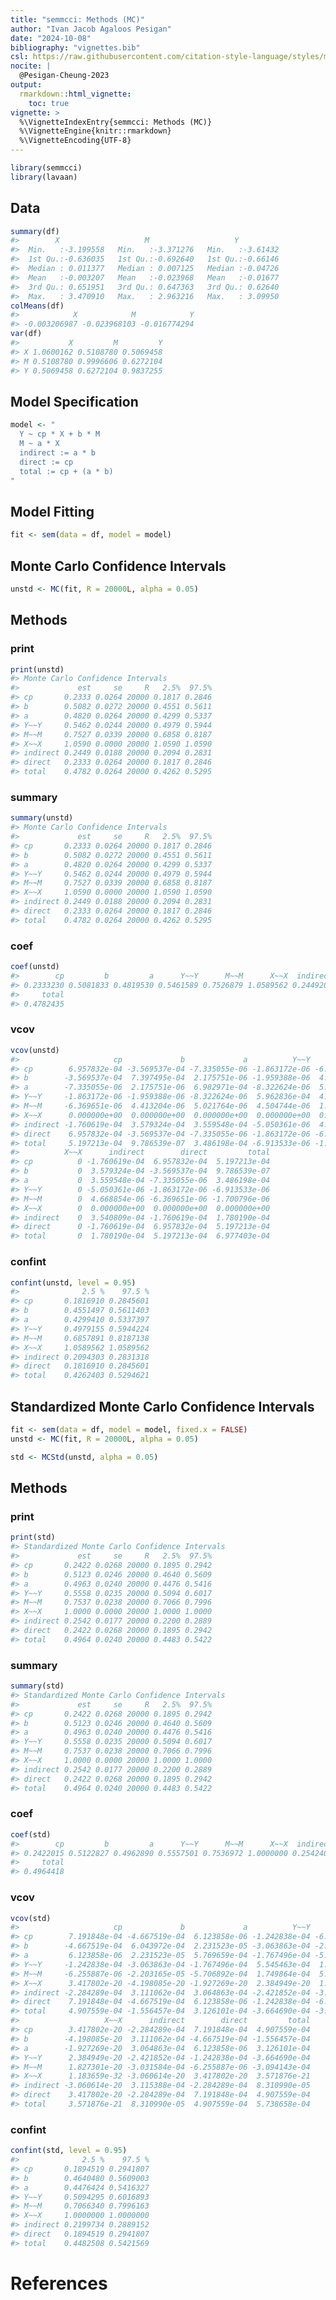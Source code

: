 ```yaml
---
title: "semmcci: Methods (MC)"
author: "Ivan Jacob Agaloos Pesigan"
date: "2024-10-08"
bibliography: "vignettes.bib"
csl: https://raw.githubusercontent.com/citation-style-language/styles/master/apa.csl
nocite: |
  @Pesigan-Cheung-2023
output:
  rmarkdown::html_vignette:
    toc: true
vignette: >
  %\VignetteIndexEntry{semmcci: Methods (MC)}
  %\VignetteEngine{knitr::rmarkdown}
  %\VignetteEncoding{UTF-8}
---
```


<!-- vignettes/methods-mc.Rmd is generated from .setup/vignettes/methods-mc.Rmd.orig. Please edit that file -->






``` r
library(semmcci)
library(lavaan)
```

## Data




``` r
summary(df)
#>        X                   M                   Y           
#>  Min.   :-3.199558   Min.   :-3.371276   Min.   :-3.61432  
#>  1st Qu.:-0.636035   1st Qu.:-0.692640   1st Qu.:-0.66146  
#>  Median : 0.011377   Median : 0.007125   Median :-0.04726  
#>  Mean   :-0.003207   Mean   :-0.023968   Mean   :-0.01677  
#>  3rd Qu.: 0.651951   3rd Qu.: 0.647363   3rd Qu.: 0.62640  
#>  Max.   : 3.470910   Max.   : 2.963216   Max.   : 3.09950
colMeans(df)
#>            X            M            Y 
#> -0.003206987 -0.023968103 -0.016774294
var(df)
#>           X         M         Y
#> X 1.0600162 0.5108780 0.5069458
#> M 0.5108780 0.9996606 0.6272104
#> Y 0.5069458 0.6272104 0.9837255
```

## Model Specification


``` r
model <- "
  Y ~ cp * X + b * M
  M ~ a * X
  indirect := a * b
  direct := cp
  total := cp + (a * b)
"
```

## Model Fitting


``` r
fit <- sem(data = df, model = model)
```

## Monte Carlo Confidence Intervals


``` r
unstd <- MC(fit, R = 20000L, alpha = 0.05)
```

## Methods

### print


``` r
print(unstd)
#> Monte Carlo Confidence Intervals
#>             est     se     R   2.5%  97.5%
#> cp       0.2333 0.0264 20000 0.1817 0.2846
#> b        0.5082 0.0272 20000 0.4551 0.5611
#> a        0.4820 0.0264 20000 0.4299 0.5337
#> Y~~Y     0.5462 0.0244 20000 0.4979 0.5944
#> M~~M     0.7527 0.0339 20000 0.6858 0.8187
#> X~~X     1.0590 0.0000 20000 1.0590 1.0590
#> indirect 0.2449 0.0188 20000 0.2094 0.2831
#> direct   0.2333 0.0264 20000 0.1817 0.2846
#> total    0.4782 0.0264 20000 0.4262 0.5295
```

### summary


``` r
summary(unstd)
#> Monte Carlo Confidence Intervals
#>             est     se     R   2.5%  97.5%
#> cp       0.2333 0.0264 20000 0.1817 0.2846
#> b        0.5082 0.0272 20000 0.4551 0.5611
#> a        0.4820 0.0264 20000 0.4299 0.5337
#> Y~~Y     0.5462 0.0244 20000 0.4979 0.5944
#> M~~M     0.7527 0.0339 20000 0.6858 0.8187
#> X~~X     1.0590 0.0000 20000 1.0590 1.0590
#> indirect 0.2449 0.0188 20000 0.2094 0.2831
#> direct   0.2333 0.0264 20000 0.1817 0.2846
#> total    0.4782 0.0264 20000 0.4262 0.5295
```

### coef


``` r
coef(unstd)
#>        cp         b         a      Y~~Y      M~~M      X~~X  indirect    direct 
#> 0.2333230 0.5081833 0.4819530 0.5461589 0.7526879 1.0589562 0.2449205 0.2333230 
#>     total 
#> 0.4782435
```

### vcov


``` r
vcov(unstd)
#>                     cp             b             a          Y~~Y          M~~M
#> cp        6.957832e-04 -3.569537e-04 -7.335055e-06 -1.863172e-06 -6.369651e-06
#> b        -3.569537e-04  7.397495e-04  2.175751e-06 -1.959388e-06  4.413204e-06
#> a        -7.335055e-06  2.175751e-06  6.982971e-04 -8.322624e-06  5.021764e-06
#> Y~~Y     -1.863172e-06 -1.959388e-06 -8.322624e-06  5.962836e-04  4.504744e-06
#> M~~M     -6.369651e-06  4.413204e-06  5.021764e-06  4.504744e-06  1.148370e-03
#> X~~X      0.000000e+00  0.000000e+00  0.000000e+00  0.000000e+00  0.000000e+00
#> indirect -1.760619e-04  3.579324e-04  3.559548e-04 -5.050361e-06  4.668854e-06
#> direct    6.957832e-04 -3.569537e-04 -7.335055e-06 -1.863172e-06 -6.369651e-06
#> total     5.197213e-04  9.786539e-07  3.486198e-04 -6.913533e-06 -1.700796e-06
#>          X~~X      indirect        direct         total
#> cp          0 -1.760619e-04  6.957832e-04  5.197213e-04
#> b           0  3.579324e-04 -3.569537e-04  9.786539e-07
#> a           0  3.559548e-04 -7.335055e-06  3.486198e-04
#> Y~~Y        0 -5.050361e-06 -1.863172e-06 -6.913533e-06
#> M~~M        0  4.668854e-06 -6.369651e-06 -1.700796e-06
#> X~~X        0  0.000000e+00  0.000000e+00  0.000000e+00
#> indirect    0  3.540809e-04 -1.760619e-04  1.780190e-04
#> direct      0 -1.760619e-04  6.957832e-04  5.197213e-04
#> total       0  1.780190e-04  5.197213e-04  6.977403e-04
```

### confint


``` r
confint(unstd, level = 0.95)
#>              2.5 %    97.5 %
#> cp       0.1816910 0.2845601
#> b        0.4551497 0.5611403
#> a        0.4299410 0.5337397
#> Y~~Y     0.4979155 0.5944224
#> M~~M     0.6857891 0.8187138
#> X~~X     1.0589562 1.0589562
#> indirect 0.2094303 0.2831318
#> direct   0.1816910 0.2845601
#> total    0.4262403 0.5294621
```

## Standardized Monte Carlo Confidence Intervals


``` r
fit <- sem(data = df, model = model, fixed.x = FALSE)
unstd <- MC(fit, R = 20000L, alpha = 0.05)
```


``` r
std <- MCStd(unstd, alpha = 0.05)
```

## Methods

### print


``` r
print(std)
#> Standardized Monte Carlo Confidence Intervals
#>             est     se     R   2.5%  97.5%
#> cp       0.2422 0.0268 20000 0.1895 0.2942
#> b        0.5123 0.0246 20000 0.4640 0.5609
#> a        0.4963 0.0240 20000 0.4476 0.5416
#> Y~~Y     0.5558 0.0235 20000 0.5094 0.6017
#> M~~M     0.7537 0.0238 20000 0.7066 0.7996
#> X~~X     1.0000 0.0000 20000 1.0000 1.0000
#> indirect 0.2542 0.0177 20000 0.2200 0.2889
#> direct   0.2422 0.0268 20000 0.1895 0.2942
#> total    0.4964 0.0240 20000 0.4483 0.5422
```

### summary


``` r
summary(std)
#> Standardized Monte Carlo Confidence Intervals
#>             est     se     R   2.5%  97.5%
#> cp       0.2422 0.0268 20000 0.1895 0.2942
#> b        0.5123 0.0246 20000 0.4640 0.5609
#> a        0.4963 0.0240 20000 0.4476 0.5416
#> Y~~Y     0.5558 0.0235 20000 0.5094 0.6017
#> M~~M     0.7537 0.0238 20000 0.7066 0.7996
#> X~~X     1.0000 0.0000 20000 1.0000 1.0000
#> indirect 0.2542 0.0177 20000 0.2200 0.2889
#> direct   0.2422 0.0268 20000 0.1895 0.2942
#> total    0.4964 0.0240 20000 0.4483 0.5422
```

### coef


``` r
coef(std)
#>        cp         b         a      Y~~Y      M~~M      X~~X  indirect    direct 
#> 0.2422015 0.5122827 0.4962890 0.5557501 0.7536972 1.0000000 0.2542403 0.2422015 
#>     total 
#> 0.4964418
```

### vcov


``` r
vcov(std)
#>                     cp             b             a          Y~~Y          M~~M
#> cp        7.191848e-04 -4.667519e-04  6.123858e-06 -1.242838e-04 -6.255887e-06
#> b        -4.667519e-04  6.043972e-04  2.231523e-05 -3.063863e-04 -2.203165e-05
#> a         6.123858e-06  2.231523e-05  5.769659e-04 -1.767496e-04 -5.706892e-04
#> Y~~Y     -1.242838e-04 -3.063863e-04 -1.767496e-04  5.545463e-04  1.749864e-04
#> M~~M     -6.255887e-06 -2.203165e-05 -5.706892e-04  1.749864e-04  5.651409e-04
#> X~~X      3.417802e-20 -4.198085e-20 -1.927269e-20  2.384949e-20  1.827301e-20
#> indirect -2.284289e-04  3.111062e-04  3.064863e-04 -2.421852e-04 -3.031584e-04
#> direct    7.191848e-04 -4.667519e-04  6.123858e-06 -1.242838e-04 -6.255887e-06
#> total     4.907559e-04 -1.556457e-04  3.126101e-04 -3.664690e-04 -3.094143e-04
#>                   X~~X      indirect        direct         total
#> cp        3.417802e-20 -2.284289e-04  7.191848e-04  4.907559e-04
#> b        -4.198085e-20  3.111062e-04 -4.667519e-04 -1.556457e-04
#> a        -1.927269e-20  3.064863e-04  6.123858e-06  3.126101e-04
#> Y~~Y      2.384949e-20 -2.421852e-04 -1.242838e-04 -3.664690e-04
#> M~~M      1.827301e-20 -3.031584e-04 -6.255887e-06 -3.094143e-04
#> X~~X      1.183659e-32 -3.060614e-20  3.417802e-20  3.571876e-21
#> indirect -3.060614e-20  3.115388e-04 -2.284289e-04  8.310990e-05
#> direct    3.417802e-20 -2.284289e-04  7.191848e-04  4.907559e-04
#> total     3.571876e-21  8.310990e-05  4.907559e-04  5.738658e-04
```

### confint


``` r
confint(std, level = 0.95)
#>              2.5 %    97.5 %
#> cp       0.1894519 0.2941807
#> b        0.4640480 0.5609003
#> a        0.4476424 0.5416327
#> Y~~Y     0.5094295 0.6016893
#> M~~M     0.7066340 0.7996163
#> X~~X     1.0000000 1.0000000
#> indirect 0.2199734 0.2889152
#> direct   0.1894519 0.2941807
#> total    0.4482508 0.5421569
```

# References

